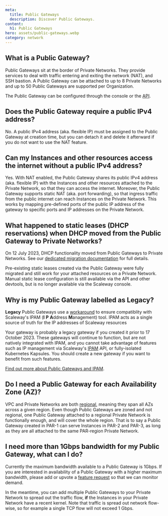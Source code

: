 ```yaml
---
meta:
  title: Public Gateways
  description: Discover Public Gateways.
content:
  h1: Public Gateways
hero: assets/public-gateways.webp
category: network
---
```


## What is a Public Gateway?

Public Gateways sit at the border of Private Networks. They provide services to deal with traffic entering and exiting the network (NAT), and SSH bastion.
A Public Gateway can be attached to up to 8 Private Networks and up to 50 Public Gateways are supported per Organization.

The Public Gateway can be configured through the console or the [API](https://www.scaleway.com/en/developers/api/public-gateway/).

## Does the Public Gateway require a public IPv4 address?

No. A public IPv4 address (aka. flexible IP) must be assigned to the Public Gateway at creation time, but you can detach it and delete it afterward if you do not want to use the NAT feature.

## Can my Instances and other resources access the internet without a public IPv4 address?

Yes. With NAT enabled, the Public Gateway shares its public IPv4 address (aka. flexible IP) with the Instances and other resources attached to the Private Network, so that they can access the internet.
Moreover, the Public Gateway supports static NAT (aka. port forwarding), so that ingress traffic from the public internet can reach Instances on the Private Network. This works by mapping pre-defined ports of the public IP address of the gateway to specific ports and IP addresses on the Private Network.

## What happened to static leases (DHCP reservations) when DHCP moved from the Public Gateway to Private Networks?

On 12 July 2023, DHCP functionality moved from Public Gateways to Private Networks. See our [dedicated migration documentation](/network/vpc/reference-content/vpc-migration/) for full details.

Pre-existing static leases created via the Public Gateway were fully migrated and still work for your attached resources on a Private Network. Manual static lease configuration is still available via the API and other devtools, but is no longer available via the Scaleway console.

## Why is my Public Gateway labelled as Legacy?

**Legacy** Public Gateways use a [workaround](/network/vpc/reference-content/vpc-migration/#public-gateways-and-vpc) to ensure compatiblity with Scaleway's IPAM (**I** **P** **A**ddress **M**anagement) tool. IPAM acts as a single source of truth for the IP addresses of Scaleway resources

Your gateway is probably a legacy gateway if you created it prior to 17 October 2023. These gateways will continue to function, but are not natively integrated with IPAM, and you cannot take advantage of features such as IP management via Scaleway's [IPAM](https://www.scaleway.com/en/developers/api/vpc/) API, or fully-isolated Kubernetes Kapsules. You should create a new gateway if you want to benefit from such features. 

[Find out more about Public Gateways and IPAM](/network/public-gateways/concepts/#ipam).

## Do I need a Public Gateway for each Availability Zone (AZ)?

VPC and Private Networks are both [regional](/network/public-gateways/concepts/#region-and-availability-zone), meaning they span all AZs across a given region. Even though Public Gateways are zoned and not regional, one Public Gateway attached to a regional Private Network is functionally enough, and will cover the whole region. That is to say a Public Gateway created in PAR-1 can serve Instances in PAR-2 and PAR-3, as long as they are all attached to the same PAR-region Private Network.

## I need more than 1Gbps bandwidth for my Public Gateway, what can I do?

Currently the maximum bandwidth available to a Public Gateway is 1Gbps. If you are interested in availability of a Public Gateway with a higher maximum bandwidth, please add or upvote a [feature request](https://feature-request.scaleway.com/) so that we can monitor demand. 

In the meantime, you can add multiple Public Gateways to your Private Network to spread out the traffic flow, **if** the Instances in your Private Network have a recent kernel. Note that traffic is spread out network flow-wise, so for example a single TCP flow will not exceed 1 Gbps.